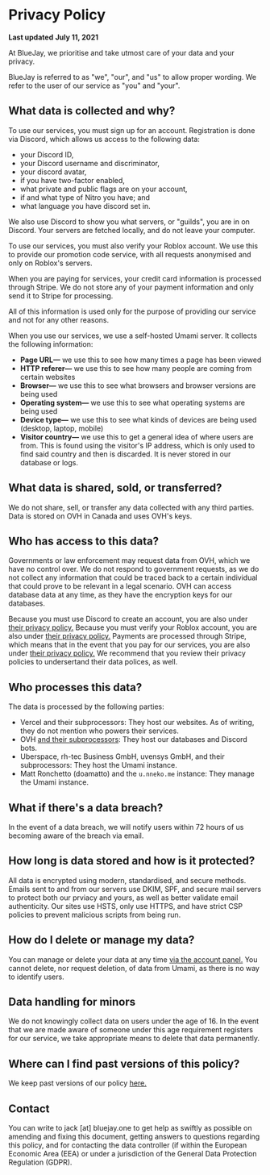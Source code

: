 # Privacy Policy

**Last updated** **July 11, 2021**

At BlueJay, we prioritise and take utmost care of your data and your privacy.

BlueJay is referred to as "we", "our", and "us" to allow proper wording. We refer to the user of our service as "you" and "your".

## What data is collected and why?
To use our services, you must sign up for an account. Registration is done via Discord, which allows us access to the following data:
- your Discord ID,
- your Discord username and discriminator,
- your discord avatar,
- if you have two-factor enabled,
- what private and public flags are on your account,
- if and what type of Nitro you have; and
- what language you have discord set in.

We also use Discord to show you what servers, or "guilds", you are in on Discord. Your servers are fetched locally, and do not leave your computer.

To use our services, you must also verify your Roblox account. We use this to provide our promotion code service, with all requests anonymised and only on Roblox's servers.

When you are paying for services, your credit card information is processed through Stripe. We do not store any of your payment information and only send it to Stripe for processing.

All of this information is used only for the purpose of providing our service and not for any other reasons.

When you use our services, we use a self-hosted Umami server. It collects the following information:
- **Page URL—** we use this to see how many times a page has been viewed
- **HTTP referer—** we use this to see how many people are coming from certain websites
- **Browser—** we use this to see what browsers and browser versions are being used
- **Operating system—** we use this to see what operating systems are being used
- **Device type—** we use this to see what kinds of devices are being used (desktop, laptop, mobile)
- **Visitor country—** we use this to get a general idea of where users are from. This is found using the visitor's IP address, which is only used to find said country and then is discarded. It is never stored in our database or logs.

## What data is shared, sold, or transferred?
We do not share, sell, or transfer any data collected with any third parties. Data is stored on OVH in Canada and uses OVH's keys.

## Who has access to this data?
Governments or law enforcement may request data from OVH, which we have no control over. We do not respond to government requests, as we do not collect any information that could be traced back to a certain individual that could prove to be relevant in a legal scenario. OVH can access database data at any time, as they have the encryption keys for our databases.

Because you must use Discord to create an account, you are also under [their privacy policy.](https://discord.com/privacy) Because you must verify your Roblox account, you are also under [their privacy policy.](https://en.help.roblox.com/hc/articles/115004630823)  Payments are processed through Stripe, which means that in the event that you pay for our services, you are also under [their privacy policy.](https://stripe.com/privacy) We recommend that you review their privacy policies to undersertand their data polices, as well.

## Who processes this data?
The data is processed by the following parties:
- Vercel and their subprocessors: They host our websites. As of writing, they do not mention who powers their services.
- OVH [and their subprocessors](https://us.ovhcloud.com/legal/data-processing-agreement): They host our databases and Discord bots.
- Uberspace, rh-tec Business GmbH, uvensys GmbH, and their subprocessors: They host the Umami instance.
- Matt Ronchetto (doamatto) and the `u.nneko.me` instance: They manage the Umami instance.

## What if there's a data breach?
In the event of a data breach, we will notify users within 72 hours of us becoming aware of the breach via email.

## How long is data stored and how is it protected?
All data is encrypted using modern, standardised, and secure methods. Emails sent to and from our servers use DKIM, SPF, and secure mail servers to protect both our prviacy and yours, as well as better validate email authenticity. Our sites use HSTS, only use HTTPS, and have strict CSP policies to prevent malicious scripts from being run.

## How do I delete or manage my data?
You can manage or delete your data at any time [via the account panel.](https://bluejay.one/app/settings) You cannot delete, nor request deletion, of data from Umami, as there is no way to identify users.

## Data handling for minors
We do not knowingly collect data on users under the age of 16. In the event that we are made aware of someone under this age requirement registers for our service, we take appropriate means to delete that data permanently.

## Where can I find past versions of this policy?
We keep past versions of our policy [here.](https://docs.bluejay.one/history/legal)

## Contact
You can write to jack [at] bluejay.one to get help as swiftly as possible on amending and fixing this document, getting answers to questions regarding this policy, and for contacting the data controller (if within the European Economic Area (EEA) or under a jurisdiction of the General Data Protection Regulation (GDPR).
